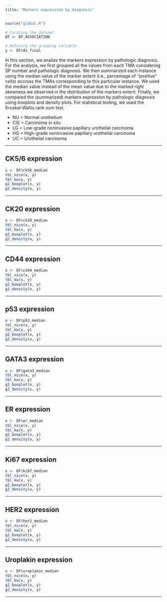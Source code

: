 ```yaml
---
title: "Markers expression by diagnosis"
---
```


```r
source("global.R")

# Curating the dataset
DF <- DF_ASSOCIATION

# Defining the grouping variable
y <- DF$dx_final
```

In this section, we analize the markers expression by pathologic diagnosis. For the analysis, we first grouped all the values from each TMA considering SP number and pathologic diagnosis. We then summarized each instance using the median value of the marker extent (i.e., percentage of "positive" cells) accross the TMAs corresponding to this particular instance. We used the median value instead of the mean value due to the marked right skewness we observed in the distribution of the markers extent. Finally, we compared the (summarized) markers expression by pathologic diagnosis using boxplots and density plots. For statistical testing, we used the Kruskal-Wallis rank sum test.

- NU = Normal urothelium
- CIS = Carcinoma *in situ*
- LG = Low-grade noninvasive papillary urothelial carcinoma
- HG = High-grade noninvasive papillary urothelial carcinoma
- UC = Urothelial carcinoma

***

## **CK5/6 expression**
```r
x <- DF$ck56_median
tbl_nice(x, y)
tbl_kw(x, y)
g2_boxplot(x, y)
g2_density(x, y)
```

***

## **CK20 expression**
```r
x <- DF$ck20_median
tbl_nice(x, y)
tbl_kw(x, y)
g2_boxplot(x, y)
g2_density(x, y)
```

***

## **CD44 expression**
```r
x <- DF$cd44_median
tbl_nice(x, y)
tbl_kw(x, y)
g2_boxplot(x, y)
g2_density(x, y)
```

***

## **p53 expression**
```r
x <- DF$p53_median
tbl_nice(x, y)
tbl_kw(x, y)
g2_boxplot(x, y)
g2_density(x, y)
```

***

## **GATA3 expression**
```r
x <- DF$gata3_median
tbl_nice(x, y)
tbl_kw(x, y)
g2_boxplot(x, y)
g2_density(x, y)
```

***

## **ER expression**
```r
x <- DF$er_median
tbl_nice(x, y)
tbl_kw(x, y)
g2_boxplot(x, y)
g2_density(x, y)
```

***

## **Ki67 expression**
```r
x <- DF$ki67_median
tbl_nice(x, y)
tbl_kw(x, y)
g2_boxplot(x, y)
g2_density(x, y)
```

***

## **HER2 expression**
```r
x <- DF$her2_median
tbl_nice(x, y)
tbl_kw(x, y)
g2_boxplot(x, y)
g2_density(x, y)
```

***

## **Uroplakin expression**
```r
x <- DF$uroplakin_median
tbl_nice(x, y)
tbl_kw(x, y)
g2_boxplot(x, y)
g2_density(x, y)
```

***
